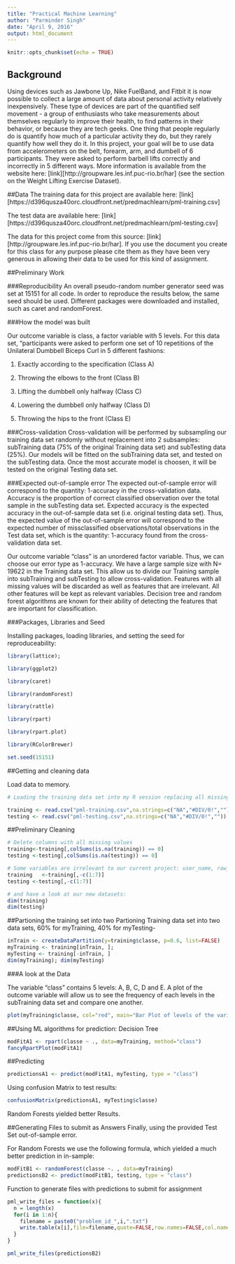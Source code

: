 ```yaml
---
title: "Practical Machine Learning"
author: "Parminder Singh"
date: "April 9, 2016"
output: html_document
---
```


```r
knitr::opts_chunk$set(echo = TRUE)
```

## Background
Using devices such as Jawbone Up, Nike FuelBand, and Fitbit it is now possible to collect a large amount of data about personal activity relatively inexpensively. These type of devices are part of the quantified self movement - a group of enthusiasts who take measurements about themselves regularly to improve their health, to find patterns in their behavior, or because they are tech geeks. One thing that people regularly do is quantify how much of a particular activity they do, but they rarely quantify how well they do it. In this project, your goal will be to use data from accelerometers on the belt, forearm, arm, and dumbell of 6 participants. They were asked to perform barbell lifts correctly and incorrectly in 5 different ways. More information is available from the website here: [link][http://groupware.les.inf.puc-rio.br/har] 
(see the section on the Weight Lifting Exercise Dataset).

##Data
The training data for this project are available here: [link][https://d396qusza40orc.cloudfront.net/predmachlearn/pml-training.csv]

The test data are available here: [link][https://d396qusza40orc.cloudfront.net/predmachlearn/pml-testing.csv]

The data for this project come from this source: [link][http://groupware.les.inf.puc-rio.br/har]. If you use the document you create for this class for any purpose please cite them as they have been very generous in allowing their data to be used for this kind of assignment.

##Preliminary Work

###Reproducibility 
An overall pseudo-random number generator seed was set at 15151 for all code. In order to reproduce the results below, the same seed should be used. Different packages were downloaded and installed, such as caret and randomForest.

###How the model was built

Our outcome variable is class, a factor variable with 5 levels. For this data set, "participants were asked to perform one set of 10 repetitions of the Unilateral Dumbbell Biceps Curl in 5 different fashions:

1. Exactly according to the specification (Class A)

2. Throwing the elbows to the front (Class B)

3. Lifting the dumbbell only halfway (Class C)

4. Lowering the dumbbell only halfway (Class D)

5. Throwing the hips to the front (Class E)

###Cross-validation
Cross-validation will be performed by subsampling our training data set randomly without replacement into 2 subsamples: subTraining data (75% of the original Training data set) and subTesting data (25%). Our models will be fitted on the subTraining data set, and tested on the subTesting data. Once the most accurate model is choosen, it will be tested on the original Testing data set.

###Expected out-of-sample error
The expected out-of-sample error will correspond to the quantity: 1-accuracy in the cross-validation data. Accuracy is the proportion of correct classified observation over the total sample in the subTesting data set. Expected accuracy is the expected accuracy in the out-of-sample data set (i.e. original testing data set). Thus, the expected value of the out-of-sample error will correspond to the expected number of missclassified observations/total observations in the Test data set, which is the quantity: 1-accuracy found from the cross-validation data set.

Our outcome variable "class" is an unordered factor variable. Thus, we can choose our error type as 1-accuracy. We have a large sample size with N= 19622 in the Training data set. This allow us to divide our Training sample into subTraining and subTesting to allow cross-validation. Features with all missing values will be discarded as well as features that are irrelevant. All other features will be kept as relevant variables. Decision tree and random forest algorithms are known for their ability of detecting the features that are important for classification.

###Packages, Libraries and Seed

Installing packages, loading libraries, and setting the seed for reproduceability:

```r
library(lattice);
```

```r
library(ggplot2)
```

```r
library(caret)
```

```r
library(randomForest)
```

```r
library(rattle)
```

```r
library(rpart)
```

```r
library(rpart.plot)
```

```r
library(RColorBrewer)
```



```r
set.seed(15151)
```

##Getting and cleaning data

Load data to memory.
```r
# Loading the training data set into my R session replacing all missing with "NA"

training <- read.csv("pml-training.csv",na.strings=c("NA","#DIV/0!",""))
testing <- read.csv("pml-testing.csv",na.strings=c("NA","#DIV/0!",""))

```

##Preliminary Cleaning

```r
# Delete columns with all missing values
training<-training[,colSums(is.na(training)) == 0]
testing <-testing[,colSums(is.na(testing)) == 0]

# Some variables are irrelevant to our current project: user_name, raw_timestamp_part_1, raw_timestamp_part_,2 cvtd_timestamp, new_window, and  num_window (columns 1 to 7). We can delete these variables.
training   <-training[,-c(1:7)]
testing <-testing[,-c(1:7)]

# and have a look at our new datasets:
dim(training)
dim(testing)
```


##Partioning the training set into two
Partioning Training data set into two data sets, 60% for myTraining, 40% for myTesting-

```r
inTrain <- createDataPartition(y=training$classe, p=0.6, list=FALSE)
myTraining <- training[inTrain, ]; 
myTesting <- training[-inTrain, ]
dim(myTraining); dim(myTesting)
```


###A look at the Data

The variable "class" contains 5 levels: A, B, C, D and E. A plot of the outcome variable will allow us to see the frequency of each levels in the subTraining data set and compare one another.

```r
plot(myTraining$classe, col="red", main="Bar Plot of levels of the variable classe within the subTraining data set", xlab="classe levels", ylab="Frequency")
```

##Using ML algorithms for prediction: Decision Tree
```r
modFitA1 <- rpart(classe ~ ., data=myTraining, method="class")
fancyRpartPlot(modFitA1)
```

##Predicting
```r
predictionsA1 <- predict(modFitA1, myTesting, type = "class")
```

Using confusion Matrix to test results:
```r
confusionMatrix(predictionsA1, myTesting$classe)
```

Random Forests yielded better Results.

##Generating Files to submit as Answers
Finally, using the provided Test Set out-of-sample error.

For Random Forests we use the following formula, which yielded a much better prediction in in-sample:

```r
modFitB1 <- randomForest(classe ~. , data=myTraining)
predictionsB2 <- predict(modFitB1, testing, type = "class")
```
Function to generate files with predictions to submit for assignment
```r
pml_write_files = function(x){
  n = length(x)
  for(i in 1:n){
    filename = paste0("problem_id_",i,".txt")
    write.table(x[i],file=filename,quote=FALSE,row.names=FALSE,col.names=FALSE)
  }
}

pml_write_files(predictionsB2)
```